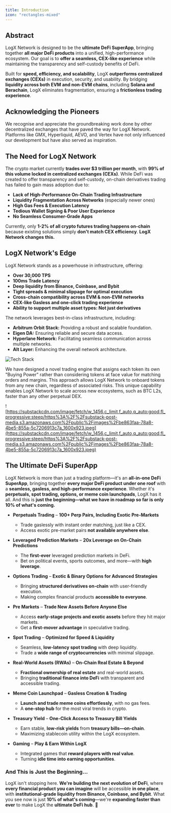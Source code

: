 ```yaml
---
title: Introduction
icon: "rectangles-mixed"  
---
```

## **Abstract**

LogX Network is designed to be the **ultimate DeFi SuperApp**, bringing together **all major DeFi products** into a unified, high-performance ecosystem. Our goal is to **offer a seamless, CEX-like experience** while maintaining the transparency and self-custody benefits of DeFi.

Built for **speed, efficiency, and scalability**, LogX **outperforms centralized exchanges (CEXs)** in execution, security, and usability. By bridging **liquidity across both EVM and non-EVM chains**, including **Solana and Berachain**, LogX eliminates fragmentation, ensuring a **frictionless trading experience**.

## **Acknowledging the Pioneers**

We recognise and appreciate the groundbreaking work done by other decentralized exchanges that have paved the way for LogX Network. Platforms like GMX, Hyperliquid, AEVO, and Vertex have not only influenced our development but have also served as inspiration. 

## **The Need for LogX Network**

The crypto market currently **trades over $3 trillion per month**, with **99% of this volume locked in centralized exchanges (CEXs)**. While DeFi was created to offer transparency and self-custody, on-chain derivatives trading has failed to gain mass adoption due to:

- **Lack of High-Performance On-Chain Trading Infrastructure**
- **Liquidity Fragmentation Across Networks** (especially newer ones)
- **High Gas Fees & Execution Latency**
- **Tedious Wallet Signing & Poor User Experience**
- **No Seamless Consumer-Grade Apps**

Currently, only **1-2% of all crypto futures trading happens on-chain** because existing solutions simply **don't match CEX efficiency**. **LogX Network changes this.**

## **LogX Network's Edge**

LogX Network stands as a powerhouse in infrastructure, offering:

- **Over 30,000 TPS**
- **100ms Trade Latency**
- **Deep liquidity from Binance, Coinbase, and Bybit**
- **Tight spreads & minimal slippage for optimal execution**
- **Cross-chain compatibility across EVM & non-EVM networks**
- **CEX-like Gasless and one-click trading experience**
- **Ability to support multiple asset types: Not just derivatives**

The network leverages best-in-class infrastructure, including:

- **Arbitrum Orbit Stack:** Providing a robust and scalable foundation.
- **Eigen DA:** Ensuring reliable and secure data access.
- **Hyperlane Network:** Facilitating seamless communication across multiple networks.
- **Alt Layer:** Enhancing the overall network architecture.

![Tech Stack](../images/techstack.png) 

We have designed a novel trading engine that assigns each token its own "Buying Power" rather than considering tokens at face value for matching orders and margins. This approach allows LogX Network to onboard tokens from any new chain, regardless of associated risks. This unique capability enables LogX Network to scale across new ecosystems, such as BTC L2s, faster than any other perpetual DEX.

![https://substackcdn.com/image/fetch/w_1456,c_limit,f_auto,q_auto:good,fl_progressive:steep/https%3A%2F%2Fsubstack-post-media.s3.amazonaws.com%2Fpublic%2Fimages%2Fbe863faa-78a8-4be5-855a-5c7206913c7a_1600x923.jpeg](https://substackcdn.com/image/fetch/w_1456,c_limit,f_auto,q_auto:good,fl_progressive:steep/https%3A%2F%2Fsubstack-post-media.s3.amazonaws.com%2Fpublic%2Fimages%2Fbe863faa-78a8-4be5-855a-5c7206913c7a_1600x923.jpeg)

## **The Ultimate DeFi SuperApp**

LogX Network is more than just a trading platform—it's an **all-in-one DeFi SuperApp**, bringing together **every major DeFi product under one roof** with a **seamless, gasless, and high-performance experience**. Whether it's **perpetuals, spot trading, options, or meme coin launchpads**, LogX has it all. And this is **just the beginning—what we have in roadmap so far is only 10% of what's coming.**

- **Perpetuals Trading** – **100+ Perp Pairs, Including Exotic Pre-Markets**
    - Trade gaslessly with instant order matching, just like a CEX.
    - Access exotic pre-market pairs **not available anywhere else**.
    
- **Leveraged Prediction Markets** – **20x Leverage on On-Chain Predictions**
    - The **first-ever** leveraged prediction markets in DeFi.
    - Bet on political events, sports outcomes, and more—with **high leverage**.
    
- **Options Trading** – **Exotic & Binary Options for Advanced Strategies**
    - Bringing **structured derivatives on-chain** with user-friendly execution.
    - Making complex financial products **accessible to everyone**.
    
- **Pre Markets** – **Trade New Assets Before Anyone Else**
    - Access **early-stage projects and exotic assets** before they hit major markets.
    - Get a **first-mover advantage** in speculative trading.
    
- **Spot Trading** – **Optimized for Speed & Liquidity**
    - Seamless, **low-latency spot trading** with deep liquidity.
    - Trade a **wide range of cryptocurrencies** with minimal slippage.
    
- **Real-World Assets (RWAs)** – **On-Chain Real Estate & Beyond**
    - **Fractional ownership of real estate** and real-world assets.
    - Bringing **traditional finance into DeFi** with transparent and accessible trading.

- **Meme Coin Launchpad** – **Gasless Creation & Trading**
    - **Launch and trade meme coins effortlessly**, with no gas fees.
    - A **one-stop hub** for the most viral trends in crypto.

- **Treasury Yield** – **One-Click Access to Treasury Bill Yields**
    - Earn stable, **low-risk yields** from **treasury bills—on-chain**.
    - Maximizing stablecoin utility within the LogX ecosystem.
    
- **Gaming** – **Play & Earn Within LogX**
    - Integrated games that **reward players with real value**.
    - Turning **idle time into earning opportunities**.
    

### **And This is Just the Beginning…**

LogX isn't stopping here. **We're building the next evolution of DeFi**, where **every financial product you can imagine** will be accessible **in one place**, with **institutional-grade liquidity from Binance, Coinbase, and Bybit**. What you see now is just **10% of what's coming**—we're **expanding faster than ever** to make LogX the **ultimate DeFi hub**. 🚀